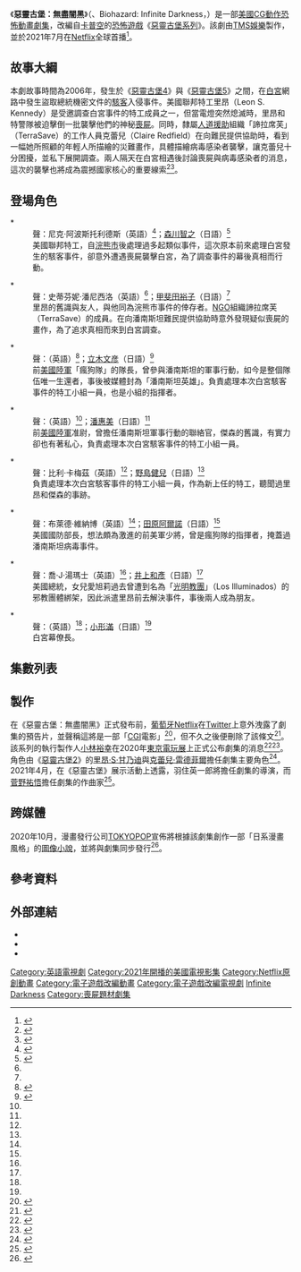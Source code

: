 {{noteTA
|G1=Games
|G2=ResidentEvil
|1=zh-cn:特工;zh-hk:特務;zh-tw:特務;
}}
{{TV show}}
{{Infobox television
| show_name = 惡靈古堡：無盡闇黑
| original_name = バイオハザード: インフィニット ダークネス<br />''Resident Evil: Infinite Darkness''
| image = Resident Evil Infinite Darkness logo.jpg
| image_alt = 
| caption = 
| genre = {{Plainlist|
* [[動作片|動作]]
* [[恐怖片|恐怖]]
* [[電腦動畫|動畫]]
}}
| creator = [[卡普空|卡普空]]
| country = {{JPN}}
| language = 英語
| executive_producer = [[小林裕幸|小林裕幸]]
| producer = 筱原宏康
| director = {{link-ja|羽住英一郎}}
| writer = {{Plainlist|
* [[武藤将吾|武藤将吾]]
* 羽住英一郎
}}
| composer = [[菅野祐悟|菅野祐悟]]
| starring = {{Plainlist|
* [[森川智之|森川智之]]
* [[甲斐田裕子|甲斐田裕子]]
}}
| num_seasons = 
| num_episodes = 全4話
| runtime = 25–28分鐘
| list_episodes = 
| distributor = [[Netflix|Netflix]]
| company = {{Plainlist|
* [[TMS娛樂|TMS娛樂]]
* Quebico
}}
| network = Netflix
| channel = 
| first_aired = 2021年7月8日
| last_aired =
{{Infobox animanga/Print
| type         = light novel
| author       = 
| illustrator  = 
| magazine_zh  =
| publisher    = [[TOKYOPOP|TOKYOPOP]]
| demographic  = 
| imprint      = 
| published    = 2021年7月
}}
| 中國大陸名稱 = 生化危机：无尽黑暗
| 台灣名稱 = 惡靈古堡：無盡闇黑
| 港澳名稱 = 生化危機：無盡黑暗
| 新加坡名称 = 生化危机：无尽黑暗
}}
《'''惡靈古堡：無盡闇黑'''》（{{lang-ja|バイオハザード: インフィニット ダークネス}}、Biohazard: Infinite Darkness，{{lang-en|''Resident Evil: Infinite Darkness''}}）是一部[[美國|美國]][[计算机图形学|CG]][[動作片|動作]][[恐怖片|恐怖]][[動畫劇集|動畫劇集]]，改編自[[卡普空|卡普空]]的[[恐怖遊戲|恐怖遊戲]]《[[惡靈古堡系列|惡靈古堡系列]]》。該劇由[[TMS娛樂|TMS娛樂]]製作，並於2021年7月在[[Netflix|Netflix]]全球首播<ref>{{cite web|url=https://www.mediaplaynews.com/netflix-to-bow-resident-evil-infinite-darkness-anime-series-based-on-games/|title=Netflix to Bow ‘Resident Evil: Infinite Darkness’ Anime Series Based on Games|website=Media Play News|accessdate=2020-09-28|date=2020-09-28|archive-date=2020-10-02|archive-url=https://web.archive.org/web/20201002210039/https://www.mediaplaynews.com/netflix-to-bow-resident-evil-infinite-darkness-anime-series-based-on-games/|dead-url=no}}</ref>。

== 故事大綱 ==
本劇故事時間為2006年，發生於《[[惡靈古堡4|惡靈古堡4]]》與《[[惡靈古堡5|惡靈古堡5]]》之間，在[[白宮|白宮]]網路中發生盜取總統機密文件的[[駭客|駭客]]入侵事件。美國聯邦特工里昂（Leon S. Kennedy）是受邀調查白宮事件的特工成員之一，但當電燈突然熄滅時，里昂和特警隊被迫擊倒一批襲擊他們的神秘[[喪屍|喪屍]]。同時，隸屬[[人道援助|人道援助]]組織「諦拉席芙」（TerraSave）的工作人員克蕾兒（Claire Redfield）在向難民提供協助時，看到一幅她所照顧的年輕人所描繪的災難畫作，具體描繪病毒感染者襲擊，讓克蕾兒十分困擾，並私下展開調查。兩人隔天在白宮相遇後討論喪屍與病毒感染者的消息，這次的襲擊也將成為震撼國家核心的重要線索<ref>{{cite web|author=神戶忍者龜|url=https://www.toy-people.com/?p=60318|title=Netflix CG動畫《惡靈古堡：無盡闇黑》第2波劇照釋出 里昂&克蕾兒配音公布！|website=玩具人Toy People News|access-date=2021-03-16|date=2021-03-13}}</ref><ref>{{cite web |author1=Daniel Hsu |title=《惡靈古堡：無盡闇黑》故事背景是怎樣？如果你只看過「蜜拉版」電影就必須先來了解遊戲原著的事件脈絡！ |url=https://www.gq.com.tw/entertainment/article/%E6%83%A1%E9%9D%88%E5%8F%A4%E5%A0%A1-%E7%84%A1%E7%9B%A1%E9%97%87%E9%BB%91-netflix-%E7%B6%B2%E9%A3%9B-%E4%B8%96%E7%95%8C%E8%A7%80 |website=GQ Taiwan |accessdate=2021-07-18 |language=zh-TW |date=2021-07-13 |archive-date=2021-07-18 |archive-url=https://web.archive.org/web/20210718054810/https://www.gq.com.tw/entertainment/article/%E6%83%A1%E9%9D%88%E5%8F%A4%E5%A0%A1-%E7%84%A1%E7%9B%A1%E9%97%87%E9%BB%91-netflix-%E7%B6%B2%E9%A3%9B-%E4%B8%96%E7%95%8C%E8%A7%80 |dead-url=no }}</ref>。

== 登場角色 ==
;* {{Nihongo|[[里昂·S·甘乃迪|里昂·S·甘乃迪]]|レオン・S・ケネディ|{{lang|en|Leon S. Kennedy}}}}
: 聲：尼克·阿波斯托利德斯（英語）<ref name="Cast">{{Cite tweet|url=https://twitter.com/NXOnNetflix/status/1370179302336000007|title=Resident Evil: Infinite Darkness is bringing back the RE2 remake’s Nick Apostolides as Leon Kennedy and Stephanie Panisello as Claire Redfield.|number=1370179302336000007|user=NXOnNetflix|date=2021-03-11|access-date=2021-03-16|archive-date=2021-04-17|archive-url=https://web.archive.org/web/20210417074032/https://twitter.com/NXOnNetflix/status/1370179302336000007|dead-url=no}}</ref>；[[森川智之|森川智之]]（日語）<ref name="ANN">{{cite web|last=Pineda|first=Rafael|title=Resident Evil: Infinite Darkness CG Anime Reveals English, Japanese Casts|url=https://www.animenewsnetwork.com/news/2021-03-11/resident-evil-infinite-darkness-cg-anime-reveals-english-japanese-casts/.170515|website=[[Anime_News_Network|Anime News Network]]|access-date=2021-03-11|date=2021-03-11|archive-date=2021-03-12|archive-url=https://web.archive.org/web/20210312014108/https://www.animenewsnetwork.com/news/2021-03-11/resident-evil-infinite-darkness-cg-anime-reveals-english-japanese-casts/.170515|dead-url=no}}</ref>
: 美國聯邦特工，自[[浣熊市|浣熊市]]後處理過多起類似事件，這次原本前來處理白宮發生的駭客事件，卻意外遭遇喪屍襲擊白宮，為了調查事件的幕後真相而行動。

;* {{Nihongo|[[克蕾兒·雷德菲爾|克蕾兒·雷德菲爾]]|クレア・レッドフィールド|{{lang|en|Claire Redfield}}}}
: 聲：史蒂芬妮·潘尼西洛（英語）<ref name="Cast" />；[[甲斐田裕子|甲斐田裕子]]（日語）<ref name="ANN"/>
: 里昂的舊識與友人，與他同為浣熊市事件的倖存者。[[NGO|NGO]]組織諦拉席芙（TerraSave）的成員。在向潘南斯坦難民提供協助時意外發現疑似喪屍的畫作，為了追求真相而來到白宮調查。

;* {{Nihongo|傑森|ジェイソン|{{lang|en|Jason}}}}
: 聲：{{link-en|雷·切斯 (配音員)|Ray Chase (voice actor)|雷·切斯}}（英語）<ref name="Cast2">{{cite web|last=Pineda|first=Rafael|title=Resident Evil: Infinite Darkness CG Series' New Trailer Reveals More Cast, July 8 Debut|url=https://www.animenewsnetwork.com/news/2021-05-18/resident-evil-infinite-darkness-cg-series-new-trailer-reveals-more-cast-july-8-debut/.172938|website=[[Anime_News_Network|Anime News Network]]|access-date=2021-05-18|date=2021-05-18|archive-date=2021-05-20|archive-url=https://web.archive.org/web/20210520071915/https://www.animenewsnetwork.com/news/2021-05-18/resident-evil-infinite-darkness-cg-series-new-trailer-reveals-more-cast-july-8-debut/.172938|dead-url=no}}</ref>；[[立木文彦|立木文彦]]（日語）<ref name="JPN">{{cite web|last=Hodgkins|first=Crystalyn|title=Resident Evil: Infinite Darkness CG Series Reveals Japanese Dub Cast, Trailer|url=https://www.animenewsnetwork.com/news/2021-06-07/resident-evil-infinite-darkness-cg-series-reveals-japanese-dub-cast-trailer/.173671|website=[[Anime_News_Network|Anime News Network]]|access-date=2021-06-08|date=2021-06-07|archive-date=2021-06-08|archive-url=https://web.archive.org/web/20210608003748/https://www.animenewsnetwork.com/news/2021-06-07/resident-evil-infinite-darkness-cg-series-reveals-japanese-dub-cast-trailer/.173671|dead-url=no}}</ref>
: 前[[美國陸軍|美國陸軍]]「瘋狗隊」的隊長，曾參與潘南斯坦的軍事行動，如今是整個隊伍唯一生還者，事後被媒體封為「潘南斯坦英雄」。負責處理本次白宮駭客事件的特工小組一員，也是小組的指揮者。

;* {{Nihongo|沈梅|シェンメイ|{{lang|en|Shen May}}}}
: 聲：{{link-en|肖喬娜|Jona Xiao}}（英語）<ref name="Cast2"/>；[[潘惠美|潘惠美]]（日語）<ref name="JPN"/>
: 前[[美國陸軍|美國陸軍]]准尉，曾擔任潘南斯坦軍事行動的聯絡官，傑森的舊識，有實力卻也有著私心，負責處理本次白宮駭客事件的特工小組一員。

;* {{Nihongo|派翠克|パトリック|{{lang|en|Patrick}}}}
: 聲：比利·卡梅茲（英語）<ref name="Cast2"/>；[[野島健兒|野島健兒]]（日語）<ref name="JPN"/>
: 負責處理本次白宮駭客事件的特工小組一員，作為新上任的特工，聽聞過里昂和傑森的事跡。

;* {{Nihongo|威爾森|ウィルソン|{{lang|en|Wilson}}}}
: 聲：布萊德·維納博（英語）<ref name="Cast2"/>；[[田原阿爾諾|田原阿爾諾]]（日語）<ref name="JPN"/>
: 美國國防部長，想法頗為激進的前美軍少將，曾是瘋狗隊的指揮者，掩蓋過潘南斯坦病毒事件。

;* {{Nihongo|葛拉漢|グラハム|{{lang|en|Graham}}}}
: 聲：喬·J·湯瑪士（英語）<ref name="Cast2"/>；[[井上和彥|井上和彥]]（日語）<ref name="JPN"/>
: 美國總統，女兒愛旭莉過去曾遭到名為「[[惡靈古堡4|光明教團]]」（Los Illuminados）的邪教團體綁架，因此派遣里昂前去解決事件，事後兩人成為朋友。

;* {{Nihongo|萊恩|ライアン|{{lang|en|Ryan}}}}
: 聲：{{link-en|道格·史東 (配音員)|Doug Stone (voice actor)|道格·史東}}（英語）<ref name="Cast2"/>；[[小形滿|小形滿]]（日語）<ref name="JPN"/>
: 白宮幕僚長。

==集數列表==
{{Episode table |background=#000000 |overall= |title= |director= |writer= |airdate= |airdateR=<ref name="TFC">{{cite web |title=Resident Evil: Infinite Darkness – Listings |url=http://www.thefutoncritic.com/showatch/resident-evil-infinite-darkness/listings/ |website=[[The_Futon_Critic|The Futon Critic]] |access-date=2021-06-16}}</ref>|released=y |country=美國 |episodes=
{{Episode list
 |EpisodeNumber   = 1
 |Title           = 第一集
 |DirectedBy      = {{link-ja|羽住英一郎}}
 |WrittenBy       = [[武藤将吾|武藤将吾]] & 羽住英一郎
 |OriginalAirDate = {{Start date|2021|7|8}}
 |ShortSummary    = 
 |LineColor       = 000000
}}
{{Episode list
 |EpisodeNumber   = 2
 |Title           = 第二集
 |DirectedBy      = 羽住英一郎
 |WrittenBy       = 武藤将吾 & 羽住英一郎
 |OriginalAirDate = {{Start date|2021|7|8}}
 |ShortSummary    = 
 |LineColor       = 000000
}}
{{Episode list
 |EpisodeNumber   = 3
 |Title           = 第三集
 |DirectedBy      = 羽住英一郎
 |WrittenBy       = 武藤将吾 & 羽住英一郎
 |OriginalAirDate = {{Start date|2021|7|8}}
 |ShortSummary    = 
 |LineColor       = 000000
}}
{{Episode list
 |EpisodeNumber   = 4
 |Title           = 第四集
 |DirectedBy      = 羽住英一郎
 |WrittenBy       = 武藤将吾 & 羽住英一郎
 |OriginalAirDate = {{Start date|2021|7|8}}
 |ShortSummary    = 
 |LineColor       = 000000
}}
}}

== 製作 ==
在《惡靈古堡：無盡闇黑》正式發布前，[[葡萄牙|葡萄牙]][[Netflix|Netflix]]在[[Twitter|Twitter]]上意外洩露了劇集的預告片，並聲稱這將是一部「[[電腦成像|CGI]]電影」<ref>{{cite web|url=https://www.ign.com/articles/resident-evil-infinite-darkness-netflix-2021|title=Netflix Portugal Unexpectedly Announces RESIDENT EVIL: INFINITE DARKNESS CGI Movie|website=Gameplay Mechanix|accessdate=2020-09-28|date=2020-09-27|archive-date=2020-09-29|archive-url=https://web.archive.org/web/20200929190611/https://www.ign.com/articles/resident-evil-infinite-darkness-netflix-2021|dead-url=no}}</ref>，但不久之後便刪除了該條文<ref>{{cite web|url=https://www.animenewsnetwork.com/daily-briefs/2020-09-26/netflix-portugal-briefly-listed-resident-evil-infinite-darkness-cg-project/.164525|title=Netflix Portugal Briefly Listed Resident Evil: Infinite Darkness CG Project (Updated)|website=[[Anime_News_Network|Anime News Network]]|accessdate=2020-09-28|date=2020-09-27|archive-date=2020-09-30|archive-url=https://web.archive.org/web/20200930142445/https://www.animenewsnetwork.com/daily-briefs/2020-09-26/netflix-portugal-briefly-listed-resident-evil-infinite-darkness-cg-project/.164525|dead-url=no}}</ref>。該系列的執行製作人[[小林裕幸|小林裕幸]]在2020年[[東京電玩展|東京電玩展]]上正式公布劇集的消息<ref>{{cite web|url=https://www.ign.com/articles/resident-evil-infinite-darkness-netflix-2021|title=Resident Evil: Infinite Darkness Netflix Show Officially Announced|website=IGN|accessdate=2020-09-28|date=2020-09-27|archive-date=2020-09-29|archive-url=https://web.archive.org/web/20200929190611/https://www.ign.com/articles/resident-evil-infinite-darkness-netflix-2021|dead-url=no}}</ref><ref>{{cite web|url=https://www.animationmagazine.net/streaming/trailer-netflix-reveals-resident-evil-cg-anime-series-infinite-darkness/|title=Trailer: Netflix Reveals ‘Resident Evil’ CG Anime Series ‘Infinite Darkness’|website=Animation Magazine|accessdate=2020-09-28|date=2020-09-27|archive-date=2020-10-02|archive-url=https://web.archive.org/web/20201002205954/https://www.animationmagazine.net/streaming/trailer-netflix-reveals-resident-evil-cg-anime-series-infinite-darkness/|dead-url=no}}</ref>。角色由《[[惡靈古堡2|惡靈古堡2]]》的[[里昂·S·甘乃迪|里昂·S·甘乃迪]]與[[克蕾兒·雷德菲爾|克蕾兒·雷德菲爾]]擔任劇集主要角色<ref>{{cite web|url=https://www.engadget.com/netflix-resident-evil-infinite-darkness-cg-anime-series-162642088.html|title=Netflix unveils a 'Resident Evil' CG anime series arriving in 2021|website=Engadget|accessdate=2020-09-28|date=2020-09-27|archive-date=2020-09-28|archive-url=https://web.archive.org/web/20200928015241/https://www.engadget.com/netflix-resident-evil-infinite-darkness-cg-anime-series-162642088.html|dead-url=no}}</ref>。2021年4月，在《惡靈古堡》展示活動上透露，羽住英一郎將擔任劇集的導演，而[[菅野祐悟|菅野祐悟]]擔任劇集的作曲家<ref>{{cite web|url=https://www.animenewsnetwork.com/news/2021-04-15/resident-evil-infinite-darkness-cg-series-reveals-new-trailer-director-composer-july-debut/.171760|title=Resident Evil: Infinite Darkness CG Series Reveals New Trailer, Director, Composer, July Debut|website=[[Anime_News_Network|Anime News Network]]|access-date=2021-04-15|date=2021-04-15|archive-date=2021-04-20|archive-url=https://web.archive.org/web/20210420030131/https://www.animenewsnetwork.com/news/2021-04-15/resident-evil-infinite-darkness-cg-series-reveals-new-trailer-director-composer-july-debut/.171760|dead-url=no}}</ref>。

== 跨媒體 ==
2020年10月，漫畫發行公司[[TOKYOPOP|TOKYOPOP]]宣佈將根據該劇集創作一部「日系漫畫風格」的[[圖像小說|圖像小說]]，並將與劇集同步發行<ref>{{cite web|url=https://www.animenewsnetwork.com/news/2020-10-09/tokyopop-to-release-resident-evil-infinite-darkness-graphic-novel/.164992|title=Tokyopop to Release Resident Evil: Infinite Darkness Graphic Novel|website=[[Anime_News_Network|Anime News Network]]|accessdate=2020-10-09|date=2020-10-09|archive-date=2020-11-16|archive-url=https://web.archive.org/web/20201116092753/https://www.animenewsnetwork.com/news/2020-10-09/tokyopop-to-release-resident-evil-infinite-darkness-graphic-novel/.164992|dead-url=no}}</ref>。

== 參考資料 ==
{{reflist|30em}}

== 外部連結 ==
* {{IMDB title|13173456}}
* {{douban}}
* {{Netflix title|id=80987064}}

{{生化危機系列}}
{{Netflix播映中節目}}

{{DEFAULTSORT:Biohazard: Infinite Darkness}}
[[Category:英語電視劇|Category:英語電視劇]]
[[Category:2021年開播的美國電視影集|Category:2021年開播的美國電視影集]]
[[Category:Netflix原創動畫|Category:Netflix原創動畫]]
[[Category:電子遊戲改編動畫|Category:電子遊戲改編動畫]]
[[Category:電子遊戲改編電視劇|Category:電子遊戲改編電視劇]]
[[Category:生化危機系列|Infinite Darkness]]
[[Category:喪屍題材劇集|Category:喪屍題材劇集]]